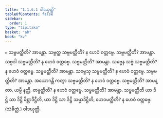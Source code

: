```yaml
---
title: "1.1.6.1 ဝါဒယုတ္တိ"
tableOfContents: false
sidebar:
  order: 1
type: "tipitaka"
basket: "ab"
book: "kv"
---
```



<DynamicBreadcrumb />

<Division number="282" book="kv" e="ch" v="32" p="96">

<Paragraph number="622" book="kv">
๐ သဗ္ဗမတ္ထီတိ? အာမန္တာ. သဗ္ဗတ္ထ သဗ္ဗမတ္ထီတိ? န ဟေဝံ ဝတ္တဗ္ဗေ. သဗ္ဗမတ္ထီတိ? အာမန္တာ. သဗ္ဗဒါ သဗ္ဗမတ္ထီတိ? န ဟေဝံ ဝတ္တဗ္ဗေ. သဗ္ဗမတ္ထီတိ? အာမန္တာ. သဗ္ဗေန သဗ္ဗံ သဗ္ဗမတ္ထီတိ? န ဟေဝံ ဝတ္တဗ္ဗေ. သဗ္ဗမတ္ထီတိ? အာမန္တာ. သဗ္ဗေသု သဗ္ဗမတ္ထီတိ? န ဟေဝံ ဝတ္တဗ္ဗေ. သဗ္ဗမတ္ထီတိ? အာမန္တာ. အယောဂန္တိ ကတွာ သဗ္ဗမတ္ထီတိ? န ဟေဝံ ဝတ္တဗ္ဗေ. သဗ္ဗမတ္ထီတိ? အာမန္တာ. ယမ္ပိ နတ္ထိ, တမ္ပတ္ထီတိ? န ဟေဝံ ဝတ္တဗ္ဗေ. သဗ္ဗမတ္ထီတိ? အာမန္တာ. သဗ္ဗမတ္ထီတိ ယာ ဒိဋ္ဌိ သာ ဒိဋ္ဌိ မိစ္ဆာဒိဋ္ဌီတိ, ယာ ဒိဋ္ဌိ သာ ဒိဋ္ဌိ သမ္မာဒိဋ္ဌီတိ, ဟေဝမတ္ထီတိ? န ဟေဝံ ဝတ္တဗ္ဗေ. (သံခိတ္တံ.)

</Paragraph>
</Division>

<Paragraph number="623" type="center" book="kv">
ဝါဒယုတ္တိ.
</Paragraph>